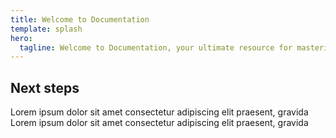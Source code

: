 ```yaml
---
title: Welcome to Documentation
template: splash
hero:
  tagline: Welcome to Documentation, your ultimate resource for mastering project management and business analytics
---
```



## Next steps

<CardGrid >
  <Card title='<a href="/pm-ba/pm/knowledge-areas/who-is-pm-scrum-master">PMs knowledge base</a>' icon="document">
    Lorem ipsum dolor sit amet consectetur adipiscing elit praesent, gravida
    </Card>
	<Card title='<a href="/pm-ba/ba/knowledge-areas/stakeholder-analysis">BAs knowledge base</a>' icon="document">
    Lorem ipsum dolor sit amet consectetur adipiscing elit praesent, gravida
	</Card>
</CardGrid>